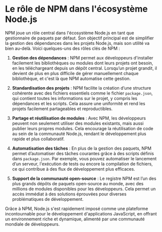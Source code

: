 # Le rôle de NPM dans l'écosystème Node.js

NPM joue un rôle central dans l'écosystème Node.js en tant que gestionnaire de paquets par défaut. Son objectif principal est de simplifier la gestion des dépendances dans les projets Node.js, mais son utilité va bien au-delà. Voici quelques-uns des rôles clés de NPM :

1. **Gestion des dépendances** : NPM permet aux développeurs d'installer facilement les bibliothèques ou modules dont leurs projets ont besoin, en les téléchargeant depuis un dépôt central. Lorsqu’un projet grandit, il devient de plus en plus difficile de gérer manuellement chaque bibliothèque, et c'est là que NPM automatise cette gestion.

2. **Standardisation des projets** : NPM facilite la création d’une structure cohérente avec des fichiers essentiels comme le fichier `package.json`, qui contient toutes les informations sur le projet, y compris les dépendances et les scripts. Cela assure une uniformité et rend les projets facilement partageables et reproductibles.

3. **Partage et réutilisation de modules** : Avec NPM, les développeurs peuvent non seulement utiliser des modules existants, mais aussi publier leurs propres modules. Cela encourage la réutilisation de code au sein de la communauté Node.js, rendant le développement plus rapide et plus collaboratif.

4. **Automatisation des tâches** : En plus de la gestion des paquets, NPM permet d’automatiser des tâches courantes grâce à des scripts définis dans `package.json`. Par exemple, vous pouvez automatiser le lancement d’un serveur, l'exécution de tests ou encore la compilation de fichiers, ce qui contribue à des flux de développement plus efficaces.

5. **Support de la communauté open-source** : Le registre NPM est l’un des plus grands dépôts de paquets open-source au monde, avec des millions de modules disponibles pour les développeurs. Cela permet un accès immédiat à des solutions éprouvées pour diverses problématiques de développement.

Grâce à NPM, Node.js s'est rapidement imposé comme une plateforme incontournable pour le développement d'applications JavaScript, en offrant un environnement riche et dynamique, alimenté par une communauté mondiale de développeurs.
